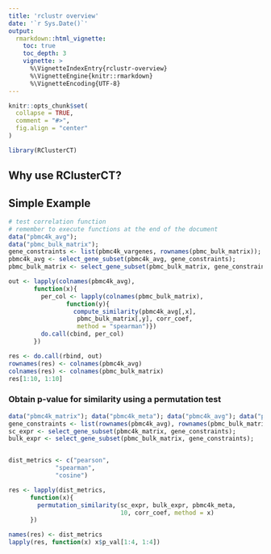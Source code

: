 ```yaml
---
title: 'rclustr overview'
date: '`r Sys.Date()`'
output:
  rmarkdown::html_vignette:
    toc: true
    toc_depth: 3
    vignette: >
      %\VignetteIndexEntry{rclustr-overview}
      %\VignetteEngine{knitr::rmarkdown}
      %\VignetteEncoding{UTF-8}
---
```


```r
knitr::opts_chunk$set(
  collapse = TRUE,
  comment = "#>",
  fig.align = "center"
)
```

```r
library(RClusterCT)
```

## Why use RClusterCT?

## Simple Example

```r

# test correlation function
# remember to execute functions at the end of the document
data("pbmc4k_avg");
data("pbmc_bulk_matrix");
gene_constraints <- list(pbmc4k_vargenes, rownames(pbmc_bulk_matrix));
pbmc4k_avg <- select_gene_subset(pbmc4k_avg, gene_constraints);
pbmc_bulk_matrix <- select_gene_subset(pbmc_bulk_matrix, gene_constraints);

out <- lapply(colnames(pbmc4k_avg),
       function(x){
         per_col <- lapply(colnames(pbmc_bulk_matrix),
                function(y){
                  compute_similarity(pbmc4k_avg[,x], 
                   pbmc_bulk_matrix[,y], corr_coef,
                   method = "spearman")})
         do.call(cbind, per_col)
       })

res <- do.call(rbind, out)
rownames(res) <- colnames(pbmc4k_avg)
colnames(res) <- colnames(pbmc_bulk_matrix)
res[1:10, 1:10]
```


### Obtain p-value for similarity using a permutation test


```r
data("pbmc4k_matrix"); data("pbmc4k_meta"); data("pbmc4k_avg"); data("pbmc_bulk_matrix");
gene_constraints <- list(rownames(pbmc4k_avg), rownames(pbmc_bulk_matrix));
sc_expr <- select_gene_subset(pbmc4k_matrix, gene_constraints);
bulk_expr <- select_gene_subset(pbmc_bulk_matrix, gene_constraints);


dist_metrics <- c("pearson",
             "spearman",
             "cosine")

res <- lapply(dist_metrics,
      function(x){
        permutation_similarity(sc_expr, bulk_expr, pbmc4k_meta, 
                               10, corr_coef, method = x)
      })

names(res) <- dist_metrics
lapply(res, function(x) x$p_val[1:4, 1:4])
```
